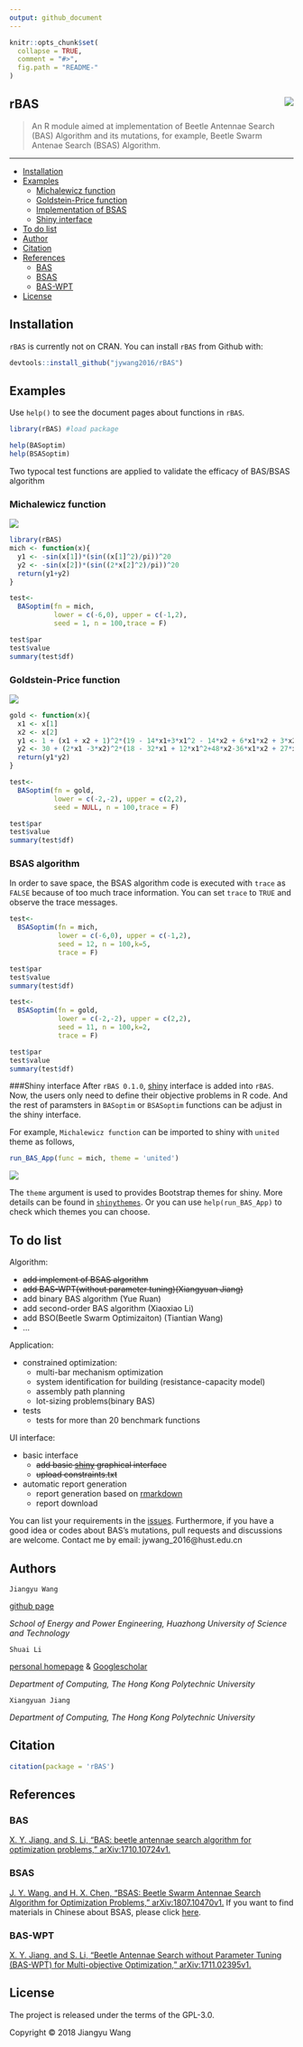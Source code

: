 ---
output: github_document
---

```{r, echo = FALSE}
knitr::opts_chunk$set(
  collapse = TRUE,
  comment = "#>",
  fig.path = "README-"
)
```
## rBAS <img src="man/figures/rBAS.png" align="right" />
>An R module aimed at implementation of Beetle Antennae Search (BAS) Algorithm and its mutations, for example, Beetle Swarm Antenae Search (BSAS) Algorithm.

---
-   [Installation](#installation)
-   [Examples](#examples)
    -   [Michalewicz function](#michalewicz-function)
    -   [Goldstein-Price function](#goldstein-price-function)
    -   [Implementation of BSAS](#bsas-algorithm)
    -   [Shiny interface](#shiny-interface)
-   [To do list](#to-do-list)
-   [Author](#authors)
-   [Citation](#citation)
-   [References](#references)
    -   [BAS](#bas)
    -   [BSAS](#bsas)
    -   [BAS-WPT](#bas-wpt)
-   [License](#license)

## Installation
`rBAS` is currently not on CRAN. You can install `rBAS` from Github with:
```{r,eval=FALSE}
devtools::install_github("jywang2016/rBAS")
```


## Examples

Use `help()` to see the document pages about functions in `rBAS`.

```{r,eval=FALSE}
library(rBAS) #load package

help(BASoptim)
help(BSASoptim)
```


Two typocal test functions are applied to validate the efficacy of BAS/BSAS algorithm

### Michalewicz function

<img src="man/figures/Mich.png"/>
```{r}
library(rBAS)
mich <- function(x){
  y1 <- -sin(x[1])*(sin((x[1]^2)/pi))^20
  y2 <- -sin(x[2])*(sin((2*x[2]^2)/pi))^20
  return(y1+y2)
}
```

```{r}
test<-
  BASoptim(fn = mich,
           lower = c(-6,0), upper = c(-1,2),
           seed = 1, n = 100,trace = F)

test$par
test$value
summary(test$df)
```

### Goldstein-Price function
<img src="man/figures/Gold.png"/>
```{r}
gold <- function(x){
  x1 <- x[1]
  x2 <- x[2]
  y1 <- 1 + (x1 + x2 + 1)^2*(19 - 14*x1+3*x1^2 - 14*x2 + 6*x1*x2 + 3*x2^2)
  y2 <- 30 + (2*x1 -3*x2)^2*(18 - 32*x1 + 12*x1^2+48*x2-36*x1*x2 + 27*x2^2)
  return(y1*y2)
}
```

```{r}
test<-
  BASoptim(fn = gold,
           lower = c(-2,-2), upper = c(2,2),
           seed = NULL, n = 100,trace = F)

test$par
test$value
summary(test$df)
```

### BSAS algorithm

In order to save space, the BSAS algorithm code is executed with `trace` as `FALSE` because of too much trace information. You can set `trace` to `TRUE` and observe the trace messages.
```{r}
test<-
  BSASoptim(fn = mich,
            lower = c(-6,0), upper = c(-1,2),
            seed = 12, n = 100,k=5,
            trace = F)

test$par
test$value
summary(test$df)
```

```{r}
test<-
  BSASoptim(fn = gold,
            lower = c(-2,-2), upper = c(2,2),
            seed = 11, n = 100,k=2,
            trace = F)

test$par
test$value
summary(test$df)
```


###Shiny interface
After `rBAS 0.1.0`, [shiny](https://shiny.rstudio.com/) interface is added into `rBAS`. Now, the users only need to define
their objective problems in R code. And the rest of paramsters in `BASoptim` or `BSASoptim` functions can be adjust in the shiny interface. 

For example, `Michalewicz function` can be imported to shiny with `united` theme as follows,

```{r,eval=FALSE}
run_BAS_App(func = mich, theme = 'united')
```
<img src="man/figures/theme_united_plot.png"/>

The `theme` argument is used to provides Bootstrap themes for shiny. More details can be found in [`shinythemes`](https://github.com/rstudio/shinythemes). Or you can use `help(run_BAS_App)` to check which
themes you can choose.

## To do list

Algorithm:

- ~~add implement of BSAS algorithm~~
- ~~add BAS-WPT(without parameter tuning)(Xiangyuan Jiang)~~
- add binary BAS algorithm (Yue Ruan)
- add second-order BAS algorithm (Xiaoxiao Li)
- add BSO(Beetle Swarm Optimizaiton) (Tiantian Wang)
- ...

Application:

- constrained optimization:
    + multi-bar mechanism optimization
    + system identification for building (resistance-capacity model)
    + assembly path planning
    + lot-sizing problems(binary BAS)
- tests
    + tests for more than 20 benchmark functions
  
UI interface:

- basic interface
    + ~~add basic [shiny](https://github.com/rstudio/shiny) graphical interface~~
    + ~~upload constraints.txt~~

- automatic report generation
    + report generation based on [rmarkdown](https://github.com/rstudio/rmarkdown)
    + report download


You can list your requirements in the [issues](https://github.com/jywang2016/rBAS/issues). Furthermore, if you have a good idea or codes about BAS's mutations, pull requests and discussions are welcome. Contact me by email: jywang_2016@hust.edu.cn

## Authors

`Jiangyu Wang`

[github page](https://github.com/jywang2016)

*School of Energy and Power Engineering, Huazhong University of Science and Technology*

`Shuai Li`   

[personal homepage](http://www4.comp.polyu.edu.hk/~cssli/) & [Googlescholar](http://scholar.google.com/citations?hl=zh-CN&user=H8UOWqoAAAAJ)

*Department of Computing, The Hong Kong Polytechnic University*

`Xiangyuan Jiang`

*Department of Computing, The Hong Kong Polytechnic University*

## Citation

```{r}
citation(package = 'rBAS')
```

## References

### BAS
[X. Y. Jiang, and S. Li, “BAS: beetle antennae search algorithm for
optimization problems,” arXiv:1710.10724v1.](https://arxiv.org/abs/1710.10724)

### BSAS
[J. Y. Wang, and H. X. Chen, “BSAS: Beetle Swarm Antennae Search Algorithm for Optimization Problems,” arXiv:1807.10470v1.](https://arxiv.org/abs/1807.10470) If you want to find materials in Chinese about BSAS,
please click [here](https://github.com/jywang2016/BAS/blob/master/BAS_Swarm_documentation.html).

### BAS-WPT
[X. Y. Jiang, and S. Li, “Beetle Antennae Search without Parameter Tuning
(BAS-WPT) for Multi-objective Optimization,” arXiv:1711.02395v1.](https://arxiv.org/abs/1711.02395)

## License

The project is released under the terms of the GPL-3.0.

Copyright © 2018 Jiangyu Wang
